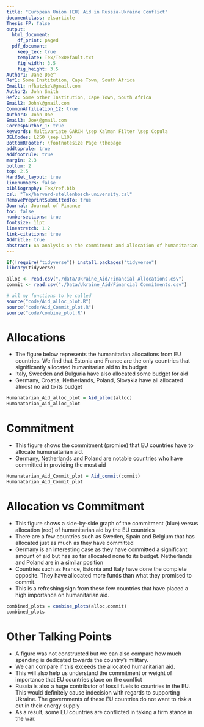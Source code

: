 ```yaml
---
title: "European Union (EU) Aid in Russia-Ukraine Conflict"
documentclass: elsarticle
Thesis_FP: false
output:
  html_document:
    df_print: paged
  pdf_document:
    keep_tex: true
    template: Tex/TexDefault.txt
    fig_width: 3.5
    fig_height: 3.5
Author1: Jane Doe^
Ref1: Some Institution, Cape Town, South Africa
Email1: nfkatzke\@gmail.com
Author2: John Smith
Ref2: Some other Institution, Cape Town, South Africa
Email2: John\@gmail.com
CommonAffiliation_12: true
Author3: John Doe
Email3: Joe\@gmail.com
CorrespAuthor_1: true
keywords: Multivariate GARCH \sep Kalman Filter \sep Copula
JELCodes: L250 \sep L100
BottomRFooter: \footnotesize Page \thepage
addtoprule: true
addfootrule: true
margin: 2.3
bottom: 2
top: 2.5
HardSet_layout: true
linenumbers: false
bibliography: Tex/ref.bib
csl: "Tex/harvard-stellenbosch-university.csl"
RemovePreprintSubmittedTo: true
Journal: Journal of Finance
toc: false
numbersections: true
fontsize: 11pt
linestretch: 1.2
link-citations: true
AddTitle: true
abstract: An analysis on the commitment and allocation of humanitarian aid from EU countries
---
```



```r

if(!require("tidyverse")) install.packages("tidyverse")
library(tidyverse)

alloc <- read.csv("./data/Ukraine_Aid/Financial Allocations.csv")
commit <- read.csv("./Data/Ukraine_Aid/Financial Commitments.csv")
```

```r
# all my functions to be called
source("code/Aid_alloc_plot.R")
source("code/Aid_Commit_plot.R")
source("code/combine_plot.R")
```


# Allocations

* The figure below represents the humanitarian allocations from EU countries. We find that Estonia and France are the only countries that significantly allocated humanitarian aid to its budget
* Italy, Sweeden and Bulguria have also allocated some budget for aid
* Germany, Croatia, Netherlands, Poland, Slovakia have all allocated almost no aid to its budget

```r
Humanatarian_Aid_alloc_plot = Aid_alloc(alloc)
Humanatarian_Aid_alloc_plot
```

# Commitment

* This figure shows the commitment (promise) that EU countries have to allocate humunaitarian aid.
* Germany, Netherlands and Poland are notable countries who have committed in providing the most aid

```r
Humanatarian_Aid_Commit_plot = Aid_commit(commit)
Humanatarian_Aid_Commit_plot
```

# Allocation vs Commitment

* This figure shows a side-by-side graph of the commitment (blue) versus allocation (red) of humanitarian aid by the EU countries
* There are a few countries such as Sweden, Spain and Belgium that has allocated just as much as they have committed
* Germany is an interesting case as they have committed a significant amount of aid but has so far allocated none to its budget. Netherlands and Poland are in a similar position
* Countries such as France, Estonia and Italy have done the complete opposite. They have allocated more funds than what they promised to commit.
* This is a refreshing sign from these few countries that have placed a high importance on humanitarian aid.
```r
combined_plots = combine_plots(alloc,commit)
combined_plots
```

# Other Talking Points

* A figure was not constructed but we can also compare how much spending is dedicated towards the country's military.
* We can compare if this exceeds the allocated humanitarian aid.
* This will also help us understand the commitment or weight of importance that EU countries place on the conflict
* Russia is also a huge contributor of fossil fuels to countries in the EU. This would definitely cause indecision with regards to supporting Ukraine. The governments of these EU countries do not want to risk a cut in their energy supply
* As a result, some EU countries are conflicted in taking a firm stance in the war.

